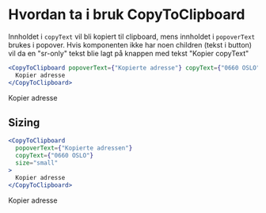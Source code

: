 
<Meta title="ds-react/copy-to-clipboard/intro" />

# Hvordan ta i bruk CopyToClipboard

Innholdet i `copyText` vil bli kopiert til clipboard, mens innholdet i `popoverText`
brukes i popover. Hvis komponenten ikke har noen children (tekst i button) vil da en "sr-only" tekst blie
lagt på knappen med tekst "Kopier copyText"

```jsx
<CopyToClipboard popoverText={"Kopierte adresse"} copyText={"0660 OSLO"}>
  Kopier adresse
</CopyToClipboard>
```

<Canvas>
  <CopyToClipboard popoverText={"Kopiert adresse"} copyText={"0660 OSLO"}>
    Kopier adresse
  </CopyToClipboard>
</Canvas>

## Sizing

```jsx
<CopyToClipboard
  popoverText={"Kopierte adressen"}
  copyText={"0660 OSLO"}
  size="small"
>
  Kopier adresse
</CopyToClipboard>
```

<Canvas>
  <CopyToClipboard
    popoverText={"Kopierte adressen"}
    copyText={"0660 OSLO"}
    size="small"
  >
    Kopier adresse
  </CopyToClipboard>
</Canvas>
